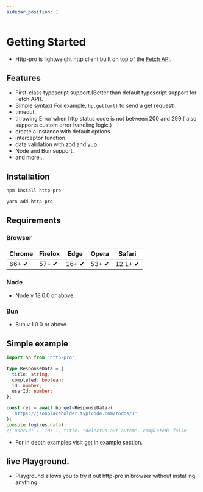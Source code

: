 ```yaml
---
sidebar_position: 1
---
```



# Getting Started

- Http-pro is lightweight http client built on top of the [Fetch API](https://developer.mozilla.org/en-US/docs/Web/API/Fetch_API).

## Features

- First-class typescript support.(Better than default typescript support for Fetch API).
- Simple syntax( For example, `hp.get(url)` to send a get request).
- timeout.
- throwing Error when http status code is not between 200 and 299.( also supports custom error handling logic.)
- create a Instance with default options.
- interceptor function.
- data validation with zod and yup.
- Node and Bun support.
- and more...

## Installation

<Tabs>
<TabItem value="npm" label="npm">

```bash
npm install http-pro
```

</TabItem>
<TabItem value="yarn" label="yarn">

```bash
yarn add http-pro
```

</TabItem>
</Tabs>

## Requirements

### Browser

| Chrome | Firefox | Edge  | Opera | Safari  |
| ------ | ------- | ----- | ----- | ------- |
| 66+ ✔  | 57+ ✔   | 16+ ✔ | 53+ ✔ | 12.1+ ✔ |

### Node

- Node v 18.0.0 or above.

### Bun

- Bun v 1.0.0 or above.

## Simple example

```ts
import hp from 'http-pro';

type ResponseData = {
  title: string;
  completed: boolean;
  id: number;
  userId: number;
};

const res = await hp.get<ResponseData>(
  'https://jsonplaceholder.typicode.com/todos/1'
);
console.log(res.data);
// userId: 1, id: 1, title: "delectus aut autem", completed: false
```

- For in depth examples visit [get](example/get) in example section.

## live Playground.

- Playground allows you to try it out http-pro in browser without installing anything.

<PlayGround />
